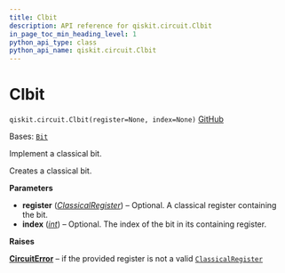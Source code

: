 ```yaml
---
title: Clbit
description: API reference for qiskit.circuit.Clbit
in_page_toc_min_heading_level: 1
python_api_type: class
python_api_name: qiskit.circuit.Clbit
---
```


# Clbit

<span id="qiskit.circuit.Clbit" />

`qiskit.circuit.Clbit(register=None, index=None)` [GitHub](https://github.com/qiskit/qiskit/tree/stable/1.0/qiskit/circuit/classicalregister.py "view source code")

Bases: [`Bit`](qiskit.circuit.Bit "qiskit.circuit.bit.Bit")

Implement a classical bit.

Creates a classical bit.

**Parameters**

*   **register** ([*ClassicalRegister*](qiskit.circuit.ClassicalRegister "qiskit.circuit.ClassicalRegister")) – Optional. A classical register containing the bit.
*   **index** ([*int*](https://docs.python.org/3/library/functions.html#int "(in Python v3.12)")) – Optional. The index of the bit in its containing register.

**Raises**

[**CircuitError**](circuit#qiskit.circuit.CircuitError "qiskit.circuit.CircuitError") – if the provided register is not a valid [`ClassicalRegister`](qiskit.circuit.ClassicalRegister "qiskit.circuit.ClassicalRegister")

